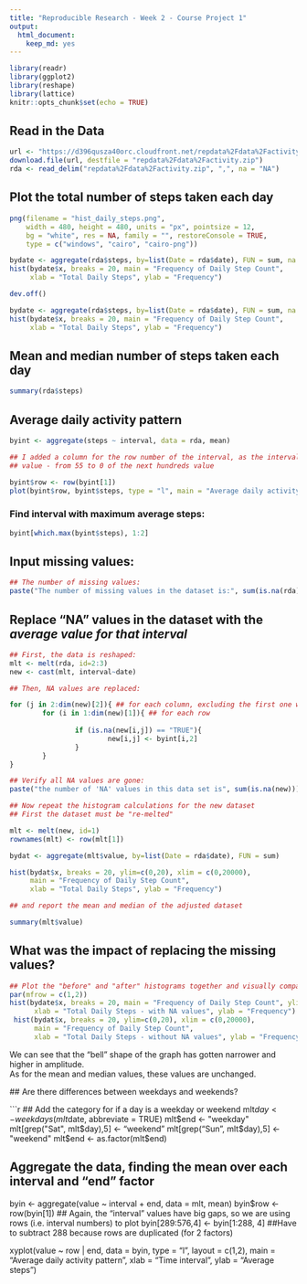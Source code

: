 ---
title: "Reproducible Research - Week 2 - Course Project 1"
output:
  html_document: 
    keep_md: yes
---

```{r setup, include=FALSE}
library(readr)
library(ggplot2)
library(reshape)
library(lattice)
knitr::opts_chunk$set(echo = TRUE)
```

## Read in the Data

```{r}
url <- "https://d396qusza40orc.cloudfront.net/repdata%2Fdata%2Factivity.zip"
download.file(url, destfile = "repdata%2Fdata%2Factivity.zip")
rda <- read_delim("repdata%2Fdata%2Factivity.zip", ",", na = "NA")

```

## Plot the total number of steps taken each day

```{r}
png(filename = "hist_daily_steps.png",
    width = 480, height = 480, units = "px", pointsize = 12,
    bg = "white", res = NA, family = "", restoreConsole = TRUE,
    type = c("windows", "cairo", "cairo-png"))

bydate <- aggregate(rda$steps, by=list(Date = rda$date), FUN = sum, na.action = NULL)
hist(bydate$x, breaks = 20, main = "Frequency of Daily Step Count", 
     xlab = "Total Daily Steps", ylab = "Frequency")

dev.off()

bydate <- aggregate(rda$steps, by=list(Date = rda$date), FUN = sum, na.action = NULL)
hist(bydate$x, breaks = 20, main = "Frequency of Daily Step Count", 
     xlab = "Total Daily Steps", ylab = "Frequency")
```

## Mean and median number of steps taken each day

```{r}
summary(rda$steps)
```

## Average daily activity pattern

```{r}
byint <- aggregate(steps ~ interval, data = rda, mean)

## I added a column for the row number of the interval, as the intervals have big gaps for each hundreds
## value - from 55 to 0 of the next hundreds value

byint$row <- row(byint[1])
plot(byint$row, byint$steps, type = "l", main = "Average daily activity pattern", xlab = "Time interval", ylab = "Average steps")


```

### Find interval with maximum average steps:

```{r}
byint[which.max(byint$steps), 1:2]
```

## Input missing values:

```{r}
## The number of missing values:
paste("The number of missing values in the dataset is:", sum(is.na(rda)))
```

## Replace "NA" values in the dataset with the *average value for that interval*
```{r}
## First, the data is reshaped:
mlt <- melt(rda, id=2:3)
new <- cast(mlt, interval~date)

## Then, NA values are replaced:

for (j in 2:dim(new)[2]){ ## for each column, excluding the first one which is the interval
        for (i in 1:dim(new)[1]){ ## for each row
      
                if (is.na(new[i,j]) == "TRUE"){
                        new[i,j] <- byint[i,2]
                }
        }
}

## Verify all NA values are gone: 
paste("the number of 'NA' values in this data set is", sum(is.na(new)))

## Now repeat the histogram calculations for the new dataset
## First the dataset must be "re-melted"

mlt <- melt(new, id=1)
rownames(mlt) <- row(mlt[1])

bydat <- aggregate(mlt$value, by=list(Date = rda$date), FUN = sum)

hist(bydat$x, breaks = 20, ylim=c(0,20), xlim = c(0,20000),
     main = "Frequency of Daily Step Count", 
     xlab = "Total Daily Steps", ylab = "Frequency")

## and report the mean and median of the adjusted dataset

summary(mlt$value)

```

## What was the impact of replacing the missing values?

```{r}
## Plot the "before" and "after" histograms together and visually compare
par(mfrow = c(1,2))
hist(bydate$x, breaks = 20, main = "Frequency of Daily Step Count", ylim = c(0,20), 
      xlab = "Total Daily Steps - with NA values", ylab = "Frequency")
 hist(bydat$x, breaks = 20, ylim=c(0,20), xlim = c(0,20000),
      main = "Frequency of Daily Step Count", 
      xlab = "Total Daily Steps - without NA values", ylab = "Frequency")
```
 
 We can see that the "bell" shape of the graph has gotten narrower and higher in amplitude.  
 As for the mean and median values, these values are unchanged.
 
 ## Are there differences between weekdays and weekends?
 
```{r}
## Add the category for if a day is a weekday or weekend
mlt$day <- weekdays(mlt$date, abbreviate = TRUE)
mlt$end <- "weekday"
mlt[grep("Sat", mlt$day),5] <- "weekend"
mlt[grep("Sun", mlt$day),5] <- "weekend"
mlt$end <- as.factor(mlt$end)

## Aggregate the data, finding the mean over each interval and "end" factor
byin <- aggregate(value ~ interval + end, data = mlt, mean)
byin$row <- row(byin[1]) ## Again, the "interval" values have big gaps, so we are using rows (i.e. interval numbers) to plot
        byin[289:576,4] <- byin[1:288, 4] ##Have to subtract 288 because rows are duplicated (for 2 factors)
        
xyplot(value ~ row | end, data = byin, type = "l", layout = c(1,2), 
       main = "Average daily activity pattern", xlab = "Time interval", ylab = "Average steps")

 